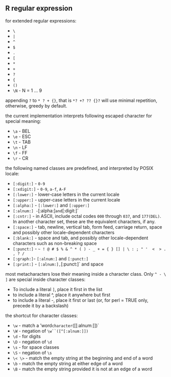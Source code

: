 ## R regular expression

for extended regular expressions:

* `\`
* `|`
* `^`
* `$`
* `.`
* `[`
* `*`
* `+`
* `?`
* `{`
* `()`
* `\N` - N = 1 ... 9

appending `?` to `* ? + {}`, that is `*? +? ?? {}?` will use minimal  repetition, otherwise, greedy by default.

the current implementation interprets following escaped character for special meaning:

* `\a` - BEL
* `\e` - ESC
* `\t` - TAB
* `\n` - LF
* `\f` - FF
* `\r` - CR

the following named classes are predefined, and interpreted by POSIX locale:

* `[:digit:]` - `0-9`
* `[:xdigit:]` - `0-9`, `a-f`, `A-F`
* `[:lower:]` - lower-case letters in the current locale
* `[:upper:]` - upper-case letters in the current locale
* `[:alpha:]` - `[:lower:]` and `[:upper:]`
* `[:alnum:] - `[:alpha:]` and `[:digit:]`
* `[:cntr:]` - in ASCII, include octal codes `000` through `037`, and `177(DEL)`.  In another character set, these are the equivalent characters, if any.
* `[:space:]` - tab, newline, vertical tab, form feed, carriage return, space and possibly other locale-dependent characters
* `[:blank:]` - space and tab, and possibly other locale-dependent characters such as non-breaking space
* `[:punct:]` - `~ ! @ # $ % & ^ * ( ) - _ + = { } [] | \ : ; " '  <  > . , ? /`
* `[:graph:]`- `[:alnum:]` and `[:punct:]`
* `[:print:]` - `[:alnum:], `[:punct:]` and space

most metacharacters lose their meaning inside a character class. Only `^ - \ ]` are special inside character classes:

* To include a literal `]`, place it first in the list
* to include a literal ^, place it anywhere but first
* to include a literal -, place it first or last (or, for perl = TRUE only, precede it by a backslash)

the shortcut for character classes:

* `\w` - match a 'word` character`([[:alnum:]])`
* `\W` - negation of `\w``([^[:alnum:]])`
* `\d` - for digits
* `\D` - negation of `\d`
* `\s` - for space classes
* `\S` - negation of `\s`
* `\< \>` - match the empty string at the beginning and end of a word
* `\b` - match the empty string at either edge of a word
* `\B` - match the empty string provided it is not at an edge of a word
